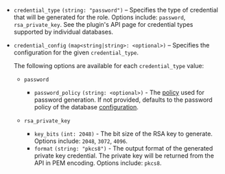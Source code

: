 - `credential_type` `(string: "password")` – Specifies the type of credential that
  will be generated for the role. Options include: `password`, `rsa_private_key`.
  See the plugin's API page for credential types supported by individual databases.

- `credential_config` `(map<string|string>: <optional>)` – Specifies the configuration
  for the given `credential_type`.

  The following options are available for each `credential_type` value:

  - `password`
    - `password_policy` `(string: <optional>)` - The [policy](/vault/docs/concepts/password-policies)
      used for password generation. If not provided, defaults to the password policy of the
      database [configuration](/vault/api-docs/secret/databases#password_policy).

  - `rsa_private_key`
    - `key_bits` `(int: 2048)` - The bit size of the RSA key to generate. Options include:
      `2048`, `3072`, `4096`.
    - `format` `(string: "pkcs8")` - The output format of the generated private key
      credential. The private key will be returned from the API in PEM encoding. Options
      include: `pkcs8`.
